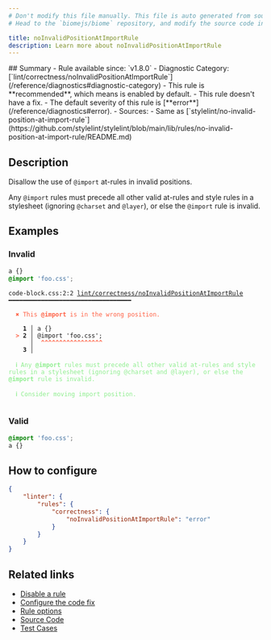 ```yaml
---
# Don't modify this file manually. This file is auto generated from source, and you will lose your changes next time the website is built.
# Head to the `biomejs/biome` repository, and modify the source code in there.

title: noInvalidPositionAtImportRule
description: Learn more about noInvalidPositionAtImportRule
---
```


<Tabs>
<TabItem label="CSS" icon="seti:css">
## Summary
- Rule available since: `v1.8.0`
- Diagnostic Category: [`lint/correctness/noInvalidPositionAtImportRule`](/reference/diagnostics#diagnostic-category)
- This rule is **recommended**, which means is enabled by default.
- This rule doesn't have a fix.
- The default severity of this rule is [**error**](/reference/diagnostics#error).
- Sources: 
  - Same as [`stylelint/no-invalid-position-at-import-rule`](https://github.com/stylelint/stylelint/blob/main/lib/rules/no-invalid-position-at-import-rule/README.md)

## Description
Disallow the use of `@import` at-rules in invalid positions.

Any `@import` rules must precede all other valid at-rules and style rules in a stylesheet (ignoring `@charset` and `@layer`), or else the `@import` rule is invalid.

## Examples

### Invalid

```css
a {}
@import 'foo.css';
```

<pre class="language-text"><code class="language-text">code-block.css:2:2 <a href="https://biomejs.dev/linter/rules/no-invalid-position-at-import-rule">lint/correctness/noInvalidPositionAtImportRule</a> ━━━━━━━━━━━━━━━━━━━━━━━━━━━━━━━━━━<br /><br />  <strong><span style="color: Tomato;">✖</span></strong> <span style="color: Tomato;">This </span><span style="color: Tomato;"><strong>@import</strong></span><span style="color: Tomato;"> is in the wrong position.</span><br />  <br />    <strong>1 │ </strong>a &#123;&#125;<br />  <strong><span style="color: Tomato;">&gt;</span></strong> <strong>2 │ </strong>@import 'foo.css';<br />   <strong>   │ </strong> <strong><span style="color: Tomato;">^</span></strong><strong><span style="color: Tomato;">^</span></strong><strong><span style="color: Tomato;">^</span></strong><strong><span style="color: Tomato;">^</span></strong><strong><span style="color: Tomato;">^</span></strong><strong><span style="color: Tomato;">^</span></strong><strong><span style="color: Tomato;">^</span></strong><strong><span style="color: Tomato;">^</span></strong><strong><span style="color: Tomato;">^</span></strong><strong><span style="color: Tomato;">^</span></strong><strong><span style="color: Tomato;">^</span></strong><strong><span style="color: Tomato;">^</span></strong><strong><span style="color: Tomato;">^</span></strong><strong><span style="color: Tomato;">^</span></strong><strong><span style="color: Tomato;">^</span></strong><strong><span style="color: Tomato;">^</span></strong><strong><span style="color: Tomato;">^</span></strong><br />    <strong>3 │ </strong><br />  <br />  <strong><span style="color: lightgreen;">ℹ</span></strong> <span style="color: lightgreen;">Any </span><span style="color: lightgreen;"><strong>@import</strong></span><span style="color: lightgreen;"> rules must precede all other valid at-rules and style rules in a stylesheet (ignoring @charset and @layer), or else the </span><span style="color: lightgreen;"><strong>@import</strong></span><span style="color: lightgreen;"> rule is invalid.</span><br />  <br />  <strong><span style="color: lightgreen;">ℹ</span></strong> <span style="color: lightgreen;">Consider moving import position.</span><br />  <br /></code></pre>

### Valid

```css
@import 'foo.css';
a {}
```

## How to configure
```json title="biome.json"
{
	"linter": {
		"rules": {
			"correctness": {
				"noInvalidPositionAtImportRule": "error"
			}
		}
	}
}

```
## Related links

- [Disable a rule](/linter/#disable-a-rule)
- [Configure the code fix](/linter#configure-the-code-fix)
- [Rule options](/linter/#rule-options)
- [Source Code](https://github.com/biomejs/biome/blob/main/crates/biome_css_analyze/src/lint/correctness/no_invalid_position_at_import_rule.rs)
- [Test Cases](https://github.com/biomejs/biome/blob/main/crates/biome_css_analyze/tests/specs/correctness/noInvalidPositionAtImportRule)

</TabItem>
</Tabs>

